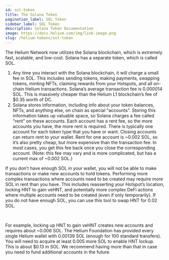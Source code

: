 ```yaml
---
id: sol-token
title: The Solana Token
pagination_label: SOL Token
sidebar_label: SOL Token
description: Solana Token Documentation
image: https://docs.helium.com/img/link-image.png
slug: /helium-tokens/sol-token
---
```



The Helium Network now utilizes the Solana blockchain, which is extremely fast, scalable, and
low-cost. Solana has a separate token, which is called SOL.

1. Any time you interact with the Solana blockchain, it will charge a small fee in SOL. This
   includes sending tokens, making payments, swapping tokens, minting NFTs, claiming rewards from
   your Hotspots, and all on-chain Helium transactions. Solana’s average transaction fee is 0.000014
   SOL. This is massively cheaper than the Helium L1 blockchain’s fee of $0.35 worth of DC.
2. Solana stores information, including info about your token balances, NFTs, and anything else, on
   chain as special "accounts". Storing this information takes up valuable space, so Solana charges a fee called “rent”
   on these accounts. Each account has a rent fee, so the more accounts you have, the more rent is
   required. There is typically one account for each token type that you have or want. Closing
   accounts can return rent to your wallet. Rent for one account is ~0.002 SOL, so it’s also pretty
   cheap, but more expensive than the transaction fee. In most cases, you get this fee back once you
   close the corresponding account. (Note: this fee may vary and is more complicated, but has a
   current max of ~0.002 SOL.)

If you don’t have enough SOL in your wallet, you will not be able to make transactions or make new
accounts to hold tokens. Performing more complex transactions where accounts need to be created
may require more SOL in rent than you have. This includes reasserting your Hotspot’s location,
locking HNT to gain veHNT, and potentially more complex DeFi actions where multiple accounts need to
be created (even if only temporarily). If you do not have enough SOL, you can use this tool to swap
HNT for 0.02 SOL. 


<figure className="screensnippet-wrapper"  style={{ padding: '16px' }} >
   <HntToFeeSol />
</figure>
<br />

For example, locking up HNT to gain veHNT creates new accounts and requires about ~0.006 SOL. The
Helium Foundation has provided every single Helium wallet with 0.00139 SOL (enough for 100 standard
transfers). You will need to acquire at least 0.005 more SOL to enable HNT lockup. This is about
$0.13 in SOL. We recommend having more than that in case you need to fund additional accounts in the
future.
